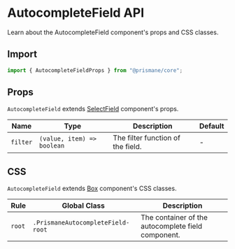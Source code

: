 # AutocompleteField API

Learn about the AutocompleteField component's props and CSS classes.

## Import

```js
import { AutocompleteFieldProps } from "@prismane/core";
```

## Props

`AutocompleteField` extends [SelectField](/docs/components-api/select-field-api) component's props.

| Name     | Type                       | Description                       | Default |
| -------- | -------------------------- | --------------------------------- | ------- |
| `filter` | `(value, item) => boolean` | The filter function of the field. | -       |

## CSS

`AutocompleteField` extends [Box](/docs/components-api/box-api) component's CSS classes.

| Rule   | Global Class                      | Description                                        |
| ------ | --------------------------------- | -------------------------------------------------- |
| `root` | `.PrismaneAutocompleteField-root` | The container of the autocomplete field component. |
